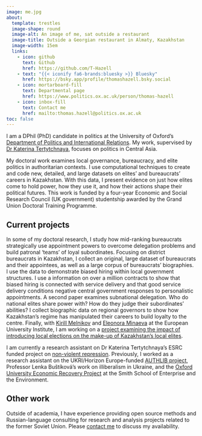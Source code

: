 ```yaml
---
image: me.jpg
about:
  template: trestles
  image-shape: round
  image-alt: An image of me, sat outside a restaurant
  image-title: Outside a Georgian restaurant in Almaty, Kazakhstan
  image-width: 15em
  links:
    - icon: github
      text: Github
      href: https://github.com/T-Hazell
    - text: "{{< iconify fa6-brands:bluesky >}} Bluesky"
      href: https://bsky.app/profile/thomashazell.bsky.social
    - icon: mortarboard-fill
      text: Departmental page
      href: https://www.politics.ox.ac.uk/person/thomas-hazell
    - icon: inbox-fill
      text: Contact me
      href: mailto:thomas.hazell@politics.ox.ac.uk
toc: false
---
```


I am a DPhil (PhD) candidate in politics at the University of Oxford's [Department of Politics and International Relations](https://www.politics.ox.ac.uk/). My work, supervised by [Dr Katerina Tertytchnaya](https://katerinatertytchnaya.com/), focuses on politics in Central Asia.

My doctoral work examines local governance, bureaucracy, and elite politics in authoritarian contexts. I use computational techniques to create and code new, detailed, and large datasets on elites' and bureaucrats' careers in Kazakhstan. With this data, I present evidence on just how elites come to hold power, how they use it, and how their actions shape their political futures. This work is funded by a four-year Economic and Social Research Council (UK government) studentship awarded by the Grand Union Doctoral Training Programme.

## Current projects

In some of my doctoral research, I study how mid-ranking bureaucrats strategically use appointment powers to overcome delegation problems and build patronal ‘teams’ of loyal subordinates. Focusing on district bureaucrats in Kazakhstan, I collect an original, large dataset of bureaucrats and their appointees, as well as a large corpus of bureaucrats' biographies. I use the data to demonstrate biased hiring within local government structures. I use a information on over a million contracts to show that biased hiring is connected with service delivery and that good service delivery conditions negative central government responses to personalistic appointments. A second paper examines subnational delegation. Who do national elites share power with? How do they judge their subordinates’ abilities? I collect biographic data on regional governors to show how Kazakhstan's regime has manipulated their careers to build loyalty to the centre. Finally, with [Kirill Melnikov](https://www.eui.eu/people?id=kirill-melnikov) and [Eleonora Minaeva](https://eleonora-minaeva.github.io/) at the European University Institute, I am working on a [project examining the impact of introducing local elections on the make-up of Kazakhstan's local elites](https://www.eui.eu/research-hub?id=local-elections-and-elite-management-in-authoritarian-regime-evidence-from-kazakhstan).

I am currently a research assistant on Dr Katerina Tertytchnaya's ESRC funded project on [non-violent repression](https://www.nonviolent-repression.co.uk/). Previously, I worked as a research assistant on the UKRI/Horizon Europe-funded [AUTHLIB project](https://www.authlib.eu/), Professor Lenka Buštíková's work on illiberalism in Ukraine, and the [Oxford University Economic Recovery Project](https://recovery.smithschool.ox.ac.uk/tracking/) at the Smith School of Enterprise and the Environment.

## Other work

Outside of academia, I have experience providing open source methods and Russian-language consulting for research and analysis projects related to the former Soviet Union. Please [contact me](mailto:thomas.hazell@politics.ox.ac.uk) to discuss my availability.